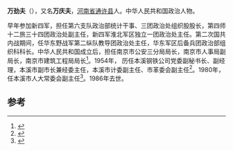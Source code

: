 '''万劲夫'''（{{bd|1918年|2月|1986年|5月1日}}），又名'''万庆夫'''，[[河南省|河南省]][[通许县|通许县]]人。中华人民共和国政治人物。

早年参加新四军，担任第六支队政治部统计干事、三团政治处组织股股长，第四师十二旅三十四团政治处副主任，新四军淮北军区独立一团政治处主任。第二次国共内战期间，任华东野战军第二纵队教导团政治处主任，华东军区后备兵团政治部组织科科长。中华人民共和国成立后，担任南京市公安三分局局长，南京市人事局副局长，南京市建筑工程局局长<ref>{{cite book|title=江苏省志 政府志|url=http://books.google.com/books?id=jn1BAAAAMAAJ|year=2005|publisher=江苏人民出版社|page=334}}</ref>。1954年， 历任本溪钢铁公司党委副秘书长、副经理，本溪市副市长兼经委主任，本溪市计委副主任、市革委会副主任<ref name="本溪市地方志编纂办公室本溪市地方志編纂辧公室1991">{{cite book|author1=本溪市地方志编纂办公室|author2=本溪市地方志編纂辧公室|title=本溪市志|url=http://books.google.com/books?id=bvUQAQAAMAAJ|year=1991|publisher=新华出版社|page=367}}</ref>。1980年，任本溪市人大常委会副主任<ref name="组织部党史研究室1995">{{cite book|author1=中共辽宁省委. 组织部|author2=中共辽宁省委. 党史研究室|author3=辽宁省档案馆|title=中国共产党辽宁省组织史资料, 1923-1987|url=http://books.google.com/books?id=qVJKAQAAIAAJ|year=1995|publisher=辽宁省新闻出版局|page=938}}</ref>。1986年去世。

==参考==
{{reflist}}
{{中国政治人物小作品}}